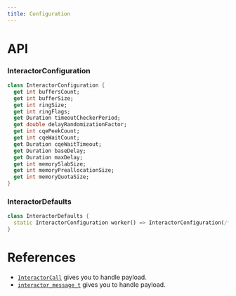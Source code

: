 ```yaml
---
title: Configuration
---
```


# API

### InteractorConfiguration
```dart title="Declaration"
class InteractorConfiguration {
  get int buffersCount;
  get int bufferSize;
  get int ringSize;
  get int ringFlags;
  get Duration timeoutCheckerPeriod;
  get double delayRandomizationFactor;
  get int cqePeekCount;
  get int cqeWaitCount;
  get Duration cqeWaitTimeout;
  get Duration baseDelay;
  get Duration maxDelay;
  get int memorySlabSize;
  get int memoryPreallocationSize;
  get int memoryQuotaSize;
}
```

### InteractorDefaults
```dart title="Declaration"
class InteractorDefaults {
  static InteractorConfiguration worker() => InteractorConfiguration(/* parameters */);
}
```

# References
* [`InteractorCall`](call) gives you to handle payload.
* [`interactor_message_t`](../native/message) gives you to handle payload.
